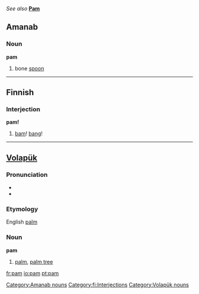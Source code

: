 ''See also'' '''[[Pam]]'''
==Amanab==
===Noun===
'''pam'''

# bone [[spoon]]
[[Category:Amanab nouns]]
----
==Finnish==
===Interjection===
'''pam!'''
#[[bam]]! [[bang]]!

----

==[[Volapük]]==
{{vo-noun|pam}}
===Pronunciation===
*{{IPA|/pam/}}
*{{SAMPA|/pam/}}
===Etymology===
English [[palm]]
===Noun===
'''pam'''

#[[palm]], [[palm tree]]

[[Category:fi:Interjections]]
[[Category:Volapük nouns]]

[[fr:pam]]
[[io:pam]]
[[pt:pam]]